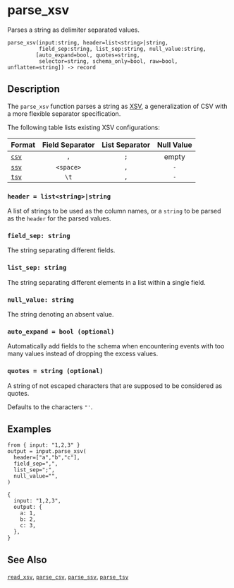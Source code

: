 
# parse_xsv

Parses a string as delimiter separated values.

```tql
parse_xsv(input:string, header=list<string>|string,
          field_sep:string, list_sep:string, null_value:string,
         [auto_expand=bool, quotes=string,
          selector=string, schema_only=bool, raw=bool, unflatten=string]) -> record
```

## Description

The `parse_xsv` function parses a string as [XSV](https://en.wikipedia.org/wiki/Delimiter-separated_values),
a generalization of CSV with a more flexible separator specification.

The following table lists existing XSV configurations:

|Format               |Field Separator|List Separator|Null Value|
|---------------------|:-------------:|:------------:|:--------:|
|[`csv`](parse_csv.mdx)|`,`            |`;`           | empty    |
|[`ssv`](parse_ssv.mdx)|`<space>`      |`,`           |`-`       |
|[`tsv`](parse_tsv.mdx)|`\t`           |`,`           |`-`       |

[csv]: https://en.wikipedia.org/wiki/Comma-separated_values
[xsv]: https://en.wikipedia.org/wiki/Delimiter-separated_values

### `header = list<string>|string`

A list of strings to be used as the column names, or a `string` to be parsed
as the `header` for the parsed values.

### `field_sep: string`

The string separating different fields.

### `list_sep: string`

The string separating different elements in a list within a single field.

### `null_value: string`

The string denoting an absent value.

### `auto_expand = bool (optional)`

Automatically add fields to the schema when encountering events with too many
values instead of dropping the excess values.

### `quotes = string (optional)`

A string of not escaped characters that are supposed to be considered as quotes.

Defaults to the characters `"'`.

<CommonOptions />

## Examples

```tql
from { input: "1,2,3" }
output = input.parse_xsv(
  header=["a","b","c"],
  field_sep=",",
  list_sep=";",
  null_value="",
)
```
```tql
{
  input: "1,2,3",
  output: {
    a: 1,
    b: 2,
    c: 3,
  },
}
```

## See Also

[`read_xsv`](../operators/read_xsv.mdx), [`parse_csv`](parse_csv.mdx),
[`parse_ssv`](parse_ssv.mdx), [`parse_tsv`](parse_tsv.mdx)
